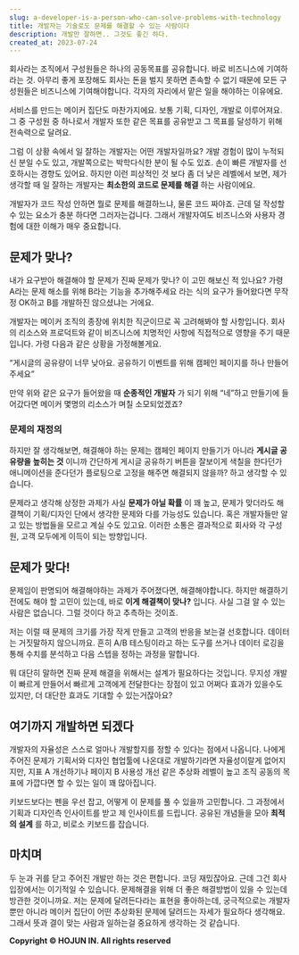 ```yaml
---
slug: a-developer-is-a-person-who-can-solve-problems-with-technology
title: 개발자는 기술로도 문제를 해결할 수 있는 사람이다
description: 개발만 잘하면.. 그것도 좋긴 하다.
created_at: 2023-07-24
---
```


회사라는 조직에서 구성원들은 하나의 공동목표를 공유합니다. 바로 비즈니스에 기여하라는 것. 아무리 좋게 포장해도 회사는 돈을 벌지 못하면
존속할 수 없기 때문에 모든 구성원들은 비즈니스에 기여해야합니다. 각자의 자리에서 맡은 일을 해야하는 이유에요.

서비스를 만드는 메이커 집단도 마찬가지에요. 보통 기획, 디자인, 개발로 이루어져요. 그 중 구성원 중 하나로서 개발자 또한 같은 목표를
공유받고 그 목표를 달성하기 위해 전속력으로 달려요.

그럼 이 상황 속에서 일 잘하는 개발자는 어떤 개발자일까요? 개발 경험이 많이 누적되신 분일 수도 있고, 개발쪽으로는 박학다식한 분이 될
수도 있죠. 손이 빠른 개발자를 선호하시는 경향도 있어요. 하지만 이런 피상적인 것 보다 좀 더 낮은 레벨에서 보면, 제가 생각할 때 일
잘하는 개발자는 **최소한의 코드로 문제를 해결** 하는 사람이에요.

개발자가 코드 작성 안하면 뭘로 문제를 해결하느냐, 물론 코드 짜야죠. 근데 덜 작성할 수 있는 요소가 충분 하다면 그러자는겁니다. 그래서
개발자여도 비즈니스와 사용자 경험에 대한 이해가 매우 중요합니다.

## 문제가 맞나?

내가 요구받아 해결해야 할 문제가 진짜 문제가 맞나? 이 고민 해보신 적 있나요? 가령 A라는 문제 해소를 위해 B라는 기능을 추가해주세요
라는 식의 요구가 들어왔다면 무작정 OK하고 B를 개발하진 않으셨냐는 거에요.

개발자는 메이커 조직의 종장에 위치한 직군이므로 꼭 고려해봐야 할 사항입니다. 회사의 리소스와 프로덕트와 같이 비즈니스에 치명적인 사항에
직접적으로 영향을 주기 때문입니다. 가령 다음과 같은 상황을 가정해볼게요.

“게시글의 공유량이 너무 낮아요. 공유하기 이벤트를 위해 캠페인 페이지를 하나 만들어주세요”

만약 위와 같은 요구가 들어왔을 때 **순종적인 개발자** 가 되기 위해 “네”하고 만들기에 들어갔다면 메이커 몇명의 리소스가 며칠
소모되었겠죠?

### 문제의 재정의

하지만 잘 생각해보면, 해결해야 하는 문제는 캠페인 페이지 만들기가 아니라 **게시글 공유량을 높히는 것** 이니까 간단하게 게시글 공유하기
버튼을 잘보이게 색칠을 한다던가 애니메이션을 준다던가 플로팅으로 고정을 해주면 해결되지 않을까? 하고 생각할 수 있습니다.

문제라고 생각해 상정한 과제가 사실 **문제가 아닐 확률** 이 꽤 높고, 문제가 맞더라도 해결책이 기획/디자인 단에서 생각한 문제와 다를
가능성도 있습니다. 혹은 개발자들만 알고 있는 방법들을 모르고 계실 수도 있고요. 이러한 소통은 결과적으로 회사와 각 구성원, 고객 모두에게
이득이 되는 방향입니다.

## 문제가 맞다!

문제임이 판명되어 해결해야하는 과제가 주어졌다면, 해결해야합니다. 하지만 해결하기 전에도 해야 할 고민이 있는데, 바로 **이게 해결책이
맞나?** 입니다. 사실 그걸 알 수 있는 사람은 없습니다. 그럴 것이다 하고 추측하는 것이죠.

저는 이럴 때 문제의 크기를 가장 작게 만들고 고객의 반응을 보는걸 선호합니다. 데이터는 거짓말하지 않으니까요. 흔히 A/B 테스팅이라고
하는 도구를 쓰거나 데이터 로깅을 통해 수치를 분석하고 다음 스텝을 정하는 과정을 말합니다.

뭐 대단히 말하면 진짜 문제 해결을 위해서는 설계가 필요하다는 것입니다. 무지성 개발이 빠르게 만들어서 빠르게 고객에게 전달한다는 장점이
있고 어쩌다 효과가 있을수도 있지만, 더 대단한 효과도 기대할 수 있는거잖아요?

## 여기까지 개발하면 되겠다

개발자의 자율성은 스스로 얼마나 개발할지를 정할 수 있다는 점에서 나옵니다. 나에게 주어진 문제가 기획서와 디자인 협업툴에 나온대로
개발하기라면 자율성이랄게 없어지지만, 지표 A 개선하기나 페이지 B 사용성 개선 같은 추상화 레벨이 높고 조직 공동의 목표에 가깝다면 할 수
있는 일이 꽤 많아집니다.

키보드보다는 펜을 우선 잡고, 어떻게 이 문제를 풀 수 있을까 고민합니다. 그 과정에서 기획과 디자인측 인사이트를 받고 제 인사이트를
드립니다. 공유된 개념들을 모아 **최적의 설계** 를 하고, 비로소 키보드를 잡습니다.

## 마치며

두 눈과 귀를 닫고 주어진 개발만 하는 것은 편합니다. 코딩 재밌잖아요. 근데 그건 회사 입장에서는 이기적일 수 있습니다. 문제해결을 위해
더 좋은 해결방법이 있을 수 있는데 방관한 것이니까요. 저는 문제에 달려든다라는 표현을 좋아하는데, 궁극적으로는 개발자 뿐만 아니라 메이커
집단이 어떤 추상화된 문제에 달려드는 자세가 필요하다 생각해요. 그래서 뜻과 결이 맞는 사람과 일하는걸 중요하게 생각하는 것 같습니다.


**Copyright © HOJUN IN. All rights reserved**